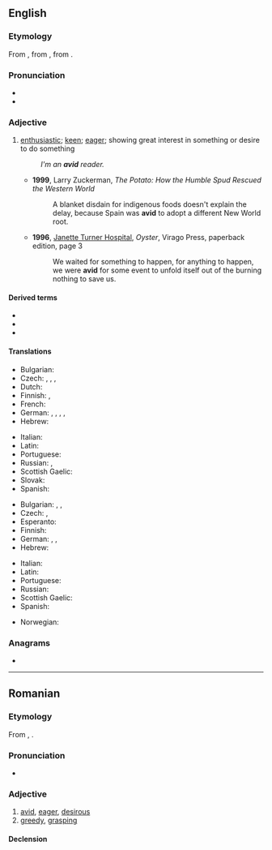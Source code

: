 {{also|àvid}}
==English==

===Etymology===
{{root|en|ine-pro|*h₂ew-|id=enjoy/consume}}
From {{etyl|fr|en}} {{m|fr|avide}}, from {{etyl|la|en}} {{m|la|avidus||eager, desirous; greedy}}, from {{m|la|aveō||wish, desire, long for, crave}}.

===Pronunciation===
* {{IPA|en|/ævɪd/|/ævəd/}}
* {{audio|en|LL-Q1860 (eng)-Vealhurl-avid.wav|Audio (RP)}}

===Adjective===
{{en-adj|more|avider|comp2_qual=less commonly|sup=most|sup2=avidest|sup2_qual=less commonly}}

# [[enthusiastic]]; [[keen]]; [[eager]]; showing great interest in something or desire to do something
#: ''I'm an '''avid''' reader.''
#* '''1999''', Larry Zuckerman, ''The Potato: How the Humble Spud Rescued the Western World''
#*:A blanket disdain for indigenous foods doesn't explain the delay, because Spain was '''avid''' to adopt a different New World root.
#* '''1996''', [[w:Janette Turner Hospital|Janette Turner Hospital]], ''Oyster'', Virago Press, paperback edition, page 3
#*: We waited for something to happen, for anything to happen, we were '''avid''' for some event to unfold itself out of the burning nothing to save us.

====Derived terms====
* {{l|en|avidly}}
* {{l|en|avidity}}
* {{l|en|avidness}}

====Translations====
{{trans-top|enthusiastic; passionate}}
* Bulgarian: {{t+|bg|страстен}}
* Czech: {{t+|cs|nadšený|m}}, {{t+|cs|vášnivý|m}}, {{t|cs|zanícený|m}}, {{t+|cs|zapálený}}
* Dutch: {{t+|nl|gretig}}
* Finnish: {{t+|fi|innokas}}, {{t+|fi|innokas}}
* French: {{t+|fr|avide}}
* German: {{t+|de|passioniert}}, {{t+|de|begeistert}}, {{t+|de|eifrig}}, {{t+|de|leidenschaftlich}}, {{t+|de|enthusiastisch}}
* Hebrew: {{t|he|נלהב}}
{{trans-mid}}
* Italian: {{t+|it|avido}}
* Latin: {{t+|la|avidus}}
* Portuguese: {{t+|pt|ávido}}
* Russian: {{t+|ru|зая́длый}}, {{t+|ru|стра́стный}}
* Scottish Gaelic: {{t|gd|gionach}}
* Slovak: {{t|sk|nadšený|m}}
* Spanish: {{t+|es|ávido}}
{{trans-bottom}}

{{trans-top|longing eagerly; eager; greedy}}
* Bulgarian: {{t+|bg|алчен}}, {{t+|bg|лаком}}, {{t+|bg|ненаситен}}
* Czech: {{t|cs|dychtivý}}, {{t|cs|náruživý|m}}
* Esperanto: {{t+|eo|avida}}
* Finnish: {{t+|fi|kärkäs}}
* German: {{t|de|sich verzehrend nach}}, {{t|de|sich sehnend}}, {{t+|de|gierig}}
* Hebrew: {{t|he|משתוקק}}
{{trans-mid}}
* Italian: {{t+|it|avido}}
* Latin: {{t+|la|avidus}}
* Portuguese: {{t+|pt|ávido}}
* Russian: {{t+|ru|а́лчный}}
* Scottish Gaelic: {{t|gd|gionach}}
* Spanish: {{t+|es|ávido}}
{{trans-bottom}}

{{checktrans-top}}
{{trans-mid}}
* Norwegian: {{t|no|ivrig}}
{{trans-bottom}}

===Anagrams===
* {{anagrams|en|a=adiv|AIVD|Adiv|Vida|diva}}

----

==Romanian==

===Etymology===
From {{der|ro|fr|avide}}, {{der|ro|la|avidus}}.

===Pronunciation===
* {{IPA|ro|[a.vid]}}

===Adjective===
{{ro-adj|f=avidă}}

# [[avid]], [[eager]], [[desirous]]
# [[greedy]], [[grasping]]

====Declension====
{{ro-decl-adj|f=avidă}}